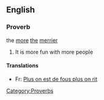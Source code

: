 ==English==
===Proverb===
the [[more]] [[the]] [[merrier]]
# It is more fun with more people
====Translations====
*Fr: [[Plus on est de fous plus on rit]]
[[Category:Proverbs]]